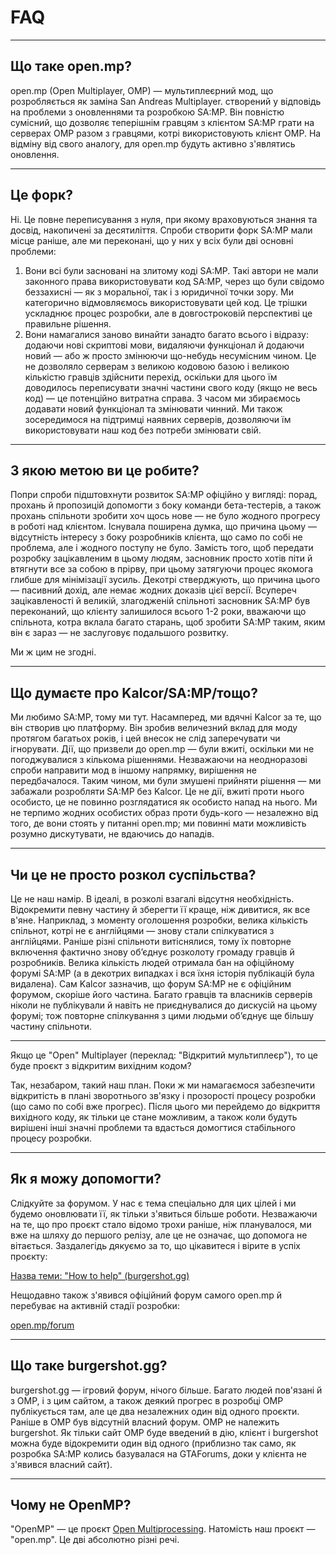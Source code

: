 # FAQ

<hr />

## Що таке open.mp?

open.mp (Open Multiplayer, OMP) — мультиплеєрний мод, що розробляється як заміна San Andreas Multiplayer. створений у відповідь на проблеми з оновленнями та розробкою SA:MP. Він повністю сумісний, що дозволяє теперішнім гравцям з клієнтом SA:MP грати на серверах OMP разом з гравцями, котрі використовують клієнт OMP. На відміну від свого аналогу, для open.mp будуть активно з'являтись оновлення.

<hr />

## Це форк?

Ні. Це повне переписування з нуля, при якому враховуються знання та досвід, накопичені за десятиліття. Спроби створити форк SA:MP мали місце раніше, але ми переконані, що у них у всіх були дві основні проблеми:

1. Вони всі були засновані на злитому коді SA:MP. Такі автори не мали законного права використовувати код SA:MP, через що були свідомо беззахисні — як з моральної, так і з юридичної точки зору. Ми категорично відмовляємось використовувати цей код. Це трішки ускладнює процес розробки, але в довгостроковій перспективі це правильне рішення.
2. Вони намагалися заново винайти занадто багато всього і відразу: додаючи нові скриптові мови, видаляючи функціонал й додаючи новий — або ж просто змінюючи що-небудь несумісним чином. Це не дозволяло серверам з великою кодовою базою і великою кількістю гравців здійснити перехід, оскільки для цього їм доводилось переписувати значні частини свого коду (якщо не весь код) — це потенційно витратна справа. З часом ми збираємось додавати новий функціонал та змінювати чинний. Ми також зосередимося на підтримці наявних серверів, дозволяючи їм використовувати наш код без потреби змінювати свій.

<hr />

## З якою метою ви це робите?

Попри спроби підштовхнути розвиток SA:MP офіційно у вигляді: порад, прохань й пропозицій допомогти з боку команди бета-тестерів, а також прохань спільноти зробити хоч щось нове — не було жодного прогресу в роботі над клієнтом. Існувала поширена думка, що причина цьому — відсутність інтересу з боку розробників клієнта, що само по собі не проблема, але і жодного поступу не було. Замість того, щоб передати розробку зацікавленим в цьому людям, засновник просто хотів піти й втягнути все за собою в прірву, при цьому затягуючи процес якомога глибше для мінімізації зусиль. Декотрі стверджують, що причина цього — пасивний дохід, але немає жодних доказів цієї версії. Всупереч зацікавленості й великій, злагодженій спільноті засновник SA:MP був переконаний, що клієнту залишилося всього 1-2 роки, вважаючи що спільнота, котра вклала багато старань, щоб зробити SA:MP таким, яким він є зараз — не заслуговує подальшого розвитку.

Ми ж цим не згодні.

<hr />

## Що думаєте про Kalcor/SA:MP/тощо?

Ми любимо SA:MP, тому ми тут. Насамперед, ми вдячні Kalcor за те, що він створив цю платформу. Він зробив величезний вклад для моду протягом багатьох років, і цей внесок не слід заперечувати чи ігнорувати. Дії, що призвели до open.mp — були вжиті, оскільки ми не погоджувалися з кількома рішеннями. Незважаючи на неодноразові спроби направити мод в іншому напрямку, вирішення не передбачалося. Таким чином, ми були змушені прийняти рішення — ми забажали розробляти SA:MP без Kalcor. Це не дії, вжиті проти нього особисто, це не повинно розглядатися як особисто напад на нього. Ми не терпимо жодних особистих образ проти будь-кого — незалежно від того, де вони стоять у питанні open.mp; ми повинні мати можливість розумно дискутувати, не вдаючись до нападів.

<hr />

## Чи це не просто розкол суспільства?

Це не наш намір. В ідеалі, в розколі взагалі відсутня необхідність. Відокремити певну частину й зберегти її краще, ніж дивитися, як все в'яне. Наприклад, з моменту оголошення розробки, велика кількість спільнот, котрі не є англійцями — знову стали спілкуватися з англійцями. Раніше різні спільноти витіснялися, тому їх повторне включення фактично знову об’єднує розколоту громаду гравців й розробників. Велика кількість людей отримала бан на офіційному форумі SA:MP (а в декотрих випадках і вся їхня історія публікацій була видалена). Сам Kalcor зазначив, що форум SA:MP не є офіційним форумом, скоріше його частина. Багато гравців та власників серверів ніколи не публікували й навіть не приєднувалися до дискусій на цьому форумі; тож повторне спілкування з цими людьми об’єднує ще більшу частину спільноти.

<hr />

Якщо це "Open" Multiplayer (переклад: "Відкритий мультиплеєр"), то це буде проєкт з відкритим
вихідним кодом?

Так, незабаром, такий наш план. Поки ж ми намагаємося забезпечити відкритість в плані зворотнього зв'язку і прозорості процесу розробки (що само по собі вже прогрес). Після цього ми перейдемо до відкриття вихідного коду, як тільки це стане можливим, а також коли будуть вирішені інші значні проблеми та вдасться домогтися стабільного процесу розробки.

<hr />

## Як я можу допомогти?

Слідкуйте за форумом. У нас є тема спеціально для цих цілей і ми будемо оновлювати її, як тільки з'явиться більше роботи. Незважаючи на те, що про проєкт стало відомо трохи раніше, ніж планувалося, ми вже на шляху до першого релізу, але це не означає, що допомога не вітається. Заздалегідь дякуємо за то, що цікавитеся і вірите в успіх проєкту:

[Назва теми: "How to help" (burgershot.gg)](https://forum.open.mp/showthread.php?tid=99)

Нещодавно також з'явився офіційний форум самого open.mp й перебуває на активній стадії розробки:

[open.mp/forum](https://open.mp/uk/forum)

<hr />

## Що таке burgershot.gg?

burgershot.gg — ігровий форум, нічого більше. Багато людей пов'язані й з OMP, і з цим сайтом, а також деякий прогрес в розробці OMP публікується там, але це два незалежних один від одного проєкти. Раніше в OMP був відсутній власний форум. OMP не належить burgershot. Як тільки сайт OMP буде введений в дію, клієнт і burgershot можна буде відокремити один від одного (приблизно так само, як розробка SA:MP колись базувалася на GTAForums, доки у клієнта не з'явився власний сайт).

<hr />

## Чому не OpenMP?

"OpenMP" — це проєкт <a href="https://uk.wikipedia.org/wiki/OpenMP">Open Multiprocessing</a>. Натомість наш проєкт — "open.mp". Це дві абсолютно різні речі.
